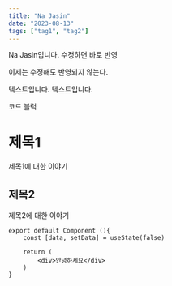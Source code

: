 ```yaml
---
title: "Na Jasin"
date: "2023-08-13"
tags: ["tag1", "tag2"]
---
```


Na Jasin입니다. 수정하면 바로 반영

이제는 수정해도 반영되지 않는다.

텍스트입니다. 텍스트입니다.

코드 블럭

# 제목1

제목1에 대한 이야기

## 제목2

제목2에 대한 이야기

```tsx
export default Component (){
    const [data, setData] = useState(false)

    return (
        <div>안녕하세요</div>
    )
}
```
